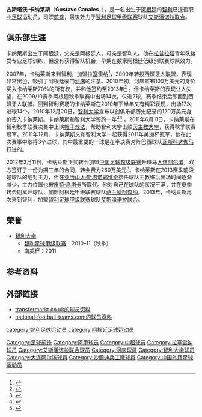 {{Infobox football biography 
| name           = 古斯塔沃·卡纳莱斯<br>Gustavo Canales
| image          = Gustavo canales bustos.jpg
| fullname       = Gustavo Javier Canales
| birth_date     = {{birth date and age|1982|3|30|df=y}}
| cityofbirth    = [[罗卡将军镇|罗卡将军镇]]
| countryofbirth = [[阿根廷|阿根廷]]
| height         = {{height|m=1.88}}
| currentclub    = 
| clubnumber     = 
| position       = 
| youthyears1    =    
| youthclubs1    = [[拉普拉塔体操击剑俱乐部|拉普拉塔]]
| years1         = 2000      
| clubs1         = [[罗卡体育|罗卡体育]]             
| caps1          = 34
| goals1         = 15
| years2         = 2001–2005 
| clubs2         = [[西波列蒂足球俱乐部|西波列蒂]] 
| caps2          = 108 
| goals2         = 54
| years3         = 2005     
| clubs3         = [[阿尔多斯维竞技俱乐部|阿尔多斯维]]                  
| caps3          = 38  
| goals3         = 20 
| years4         = 2006      
| clubs4         = [[吉列尔莫布朗|吉列尔莫布朗]] 
| caps4          = 34  
| goals4         = 13 
| years5         = 2007–2008 
| clubs5         = [[拉塞雷纳体育俱乐部|拉塞雷纳]]    
| caps5          = 29  
| goals5         = 21 
| years6         = 2007–2008 
| clubs6         = → [[十一卡尔达斯俱乐部|卡尔达斯]] (租借)                             
| caps6          = 33  
| goals6         = 4
| years7         = 2009      
| clubs7         = [[艾斯潘诺拉联合体育俱乐部|西班牙人联盟]]                                   
| caps7          = 33  
| goals7         = 21 
| years8         = 2010      
| clubs8         = [[河床竞技俱乐部|河床]]            
| caps8          = 14  
| goals8         = 2 
| years9         = 2010      
| clubs9         = [[艾斯潘诺拉联合体育俱乐部|西班牙人联盟]]                                   
| caps9          = 17  
| goals9         = 14 
| years10        = 2011 
| clubs10        = [[智利大学足球俱乐部|智利大学]]  
| caps10         = 28  
| goals10        = 15
| years11        = 2012  
| clubs11        = [[大连阿尔滨足球俱乐部|大连阿尔滨]] 
| caps11         = 13  
| goals11        = 6
| years12        = 2012  
| clubs12        = [[萨兰迪阿森纳|萨兰迪阿森纳]] 
| caps12         = 7  
| goals12        = 0
| years13        = 2013–2014  
| clubs13        = [[艾斯潘诺拉联合体育俱乐部|艾斯潘诺拉联合]] 
| caps13         = 29  
| goals13        = 18
| years14        = 2014–2016 
| clubs14        = [[智利大学足球俱乐部|智利大学]]   
| caps14         = 42    
| goals14        = 27
| years15        = 2016–2017 
| clubs15        = [[保地花高足球競賽會|保地花高]]           
| caps15         =  9     
| goals15        =  1
| years16        = 2017–2018 
| clubs16        = [[艾斯潘诺拉联合体育俱乐部|艾斯潘诺拉联合]]                                  
| caps16         = 10    
| goals16        = 4
| nationalyears1 = 2011
| nationalteam1  = [[智利国家足球队|智利]] 
| nationalcaps1  = 1 
| nationalgoals1 = 0
| pcupdate       = 2017年12月31日
| ntupdate       = 2013年5月12日
}}

'''古斯塔沃·卡纳莱斯'''（'''Gustavo Canales'''，{{bd|1982年|3月30日|||Canales, Gustavo}}），是一名出生于[[阿根廷|阿根廷]]的[[智利|智利]]已退役职业[[足球|足球]]运动员，司职[[前锋_(足球)|前锋]]，最後效力于[[智利足球甲级联赛|智利足球甲级联赛]]球队[[艾斯潘诺拉联合体育俱乐部|艾斯潘诺拉联合]]。

==俱乐部生涯==
卡纳莱斯出生于阿根廷，父亲是阿根廷人，母亲是智利人。他在[[拉普拉塔体操击剑俱乐部|拉普拉塔]]青年队接受专业足球训练，但没有获得留队机会，早期在数家阿根廷低级别联赛球队效力。

2007年，卡纳莱斯来到智利，加盟[[拉塞雷纳体育俱乐部|拉塞雷纳]]<ref>{{cite web|publisher=Terra.cl|title=Gustavo Canales: Clausura 2008|url=http://www.terra.cl/deportes/estadisticas/clausura2008/index.cfm?accion=jugador&idjugador=8856&idequipo=25|accessdate=2008-12-12|archive-date=2011-09-27|archive-url=https://web.archive.org/web/20110927170618/http://www.terra.cl/deportes/estadisticas/clausura2008/index.cfm?accion=jugador&idjugador=8856&idequipo=25|dead-url=yes}}</ref>，2009年转投[[艾斯潘诺拉联合体育俱乐部|西班牙人联盟]]，表现非常出色，吸引了阿根廷豪门[[河床竞技俱乐部|河床]]的注意。2010年初，河床宣布100万美元的身价买入卡纳莱斯70%的所有权，并和他签约至2013年<ref>{{Cite web |url=http://www.etaiwannews.com/etn/news_content.php?id=1167620&lang=eng_news&cate_img=145.jpg&cate_rss=news_Sports |title=River Plate and Boca try to bounce back - Taiwan News Online |access-date=2012-02-13 |archive-date=2016-03-04 |archive-url=https://web.archive.org/web/20160304003201/http://www.etaiwannews.com/etn/news_content.php?id=1167620&lang=eng_news&cate_img=145.jpg&cate_rss=news_Sports |dead-url=no }}</ref> 。但卡纳莱斯的表现让人失望，在2009/10赛季阿根廷秋季联赛中出场14次，仅进2球，赛季结束后即回到西班牙人联盟。回到智利赛场的卡纳莱斯在2010年下半年又有精彩表现，出场17次进球14个。2010年12月20日，[[智利大学足球俱乐部|智利大学]]宣布以创俱乐部历史纪录的120万美元身价签入卡纳莱斯。卡纳莱斯和智利大学签约一年<ref>{{Cite web |url=http://www.cooperativa.cl/gustavo-canales-ya-es-jugador-de-universidad-de-chile-estoy-con-todas-las-ganas/prontus_nots/2010-12-20/140644.html |title=Gustavo Canales ya es jugador de Universidad de Chile: "Estoy con todas las ganas" |access-date=2012-02-13 |archive-date=2012-03-24 |archive-url=https://web.archive.org/web/20120324103655/http://www.cooperativa.cl/gustavo-canales-ya-es-jugador-de-universidad-de-chile-estoy-con-todas-las-ganas/prontus_nots/2010-12-20/140644.html |dead-url=no }}</ref><ref>{{Cite web |url=http://www.triunfo.cl/gustavo-canales-ya-es-azul-y-chileno/deportes/2010-12-20/152107.html |title=Gustavo Canales ya es azul y chileno |accessdate=2012-02-13 |archive-date=2012-03-08 |archive-url=https://web.archive.org/web/20120308221927/http://www.triunfo.cl/gustavo-canales-ya-es-azul-y-chileno/deportes/2010-12-20/152107.html |dead-url=no }}</ref> 。2011年6月11日，卡纳莱斯在智利秋季联赛决赛中上演[[帽子戏法|帽子戏法]]，帮助智利大学击败[[天主教大学竞技俱乐部|天主教大学]]，获得秋季联赛冠军。2011年12月，卡纳莱斯又和智利大学一起获得2011年美洲杯冠军，他在此次赛事中取得3个进球，其中最重要的一球是在半决赛对阵巴西球队[[華斯高足球會|瓦斯科达伽马]]打进的。

2012年2月11日，卡纳莱斯正式转会加盟[[中国足球超级联赛|中国足球超级联赛]]升班马[[大连阿尔滨足球俱乐部|大连阿尔滨]]，双方签订了一份为期三年的合同，转会费为260万美元<ref>{{Cite web |url=http://sports.163.com/12/0211/16/7Q0C92DN00051C89.html |title=智利国脚正式加盟阿尔滨 身价260万美元签约3年 |accessdate=2012-02-13 |archive-date=2012-02-14 |archive-url=https://web.archive.org/web/20120214212303/http://sports.163.com/12/0211/16/7Q0C92DN00051C89.html |dead-url=no }}</ref>。卡纳莱斯在2013赛季前段是球队的绝对主力，但在[[亚历山大·斯塔诺耶维奇|亚历山大·斯塔诺耶维奇]]接任球队主教练后出场时间逐渐减少，主力位置也被[[皮特·乌塔卡|皮特·乌塔卡]]所取代。他对自己在球队的状况不满，并在夏季转会期离开球队，加盟阿根廷甲级联赛球队[[萨兰迪阿森纳|萨兰迪阿森纳]]。2013年，卡纳莱斯再次来到智利，加盟[[智利足球甲级联赛|智利足球甲级联赛]]球队[[艾斯潘诺拉联合体育俱乐部|艾斯潘诺拉联合]]。

==荣誉==
* [[智利大学足球俱乐部|智利大学]]
** [[智利足球甲级联赛|智利足球甲级联赛]]：2010–11（秋季）
** 南美杯：2011

==参考资料==
{{reflist}}

==外部链接==
* [http://www.transfermarkt.co.uk/en/gustavo-canales/profil/spieler_75481.html transfermarkt.co.uk的球员资料] {{Wayback|url=http://www.transfermarkt.co.uk/en/gustavo-canales/profil/spieler_75481.html |date=20130730033431 }}
* [http://www.national-football-teams.com/v2/player.php?id=48504 national-football-teams.com的球员资料] {{Wayback|url=http://www.national-football-teams.com/v2/player.php?id=48504 |date=20120308093752 }}

{{大连阿尔滨}}

{{DEFAULTSORT:Canales, Gustavo}}
[[category:智利足球运动员|category:智利足球运动员]]
[[category:阿根廷足球运动员|category:阿根廷足球运动员]]
[[Category:足球前锋|Category:足球前锋]]
[[Category:阿甲球员|Category:阿甲球员]]
[[Category:中超球员|Category:中超球员]]
[[Category:拉塞雷纳球员|Category:拉塞雷纳球员]]
[[Category:艾斯潘诺拉联合球员|Category:艾斯潘诺拉联合球员]]
[[Category:河床球員|Category:河床球員]]
[[Category:智利大学球员|Category:智利大学球员]]
[[Category:大连阿尔滨球員|Category:大连阿尔滨球員]]
[[Category:沙蘭迪兵工廠球員|Category:沙蘭迪兵工廠球員]]
[[Category:中国外籍足球运动员|Category:中国外籍足球运动员]]